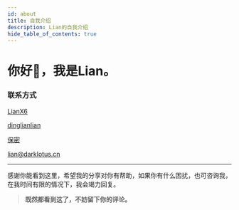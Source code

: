 ```yaml
---
id: about
title: 自我介绍
description: Lian的自我介绍
hide_table_of_contents: true
---
```




# 你好👋，我是Lian。

### 联系方式

<p style={{ display: 'flex', 'align-items': 'center', gap: '0.5rem' }}>
  <Icon icon="ri:github-line" width="20" heigth="20" />
  <a href={social.github.href} target="_blank">LianX6</a>
</p>

<p style={{ display: 'flex', 'align-items': 'center', gap: '0.5rem' }}>
  <Icon icon="ri:twitter-x-line" width="20" heigth="20" />
  <a href={social.x.href} target="_blank">dinglianlian</a>
</p>

<p style={{ display: 'flex', 'align-items': 'center', gap: '0.5rem' }}>
  <Icon icon="ri:wechat-2-line" width="20" heigth="20" />
  <a href={social.wx.href} target="_blank">保密</a>
</p>

<p style={{ display: 'flex', 'align-items': 'center', gap: '0.5rem' }}>
  <Icon icon="ri:mail-open-line" width="20" heigth="20" />
  <a href={social.email.href} target="_blank">lian@darklotus.cn</a>
</p>



---

感谢你能看到这里，希望我的分享对你有帮助，如果你有什么困扰，也可咨询我，在我时间有限的情况下，我会竭力回复。

> **既然都看到这了，不妨留下你的评论。**

<Comment />
